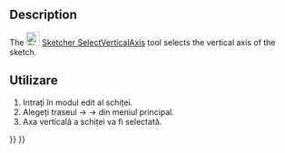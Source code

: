 <languages/>

{{Docnav
|[[Sketcher_SelectHorizontalAxis|Select horizontal axis]]
|[[Sketcher_Translate|Array transform]]
|[[Sketcher_Workbench|Sketcher]]
|IconL=Sketcher_SelectHorizontalAxis.svg‎
|IconR=Sketcher_Translate.svg
|IconC=Workbench_Sketcher.svg
}}

<div class="mw-translate-fuzzy">
{{GuiCommand/ro|Name=Sketcher SelectVerticalAxis|Name/ro=Sketcher SelectVerticalAxis|Workbenches=[[Sketcher Workbench/ro|Sketcher]]|MenuLocation=Sketch → Sketcher tools → Select Vertical Axis|Shortcut=Shift+Ctrl+V|Version=0.15}}
</div>

==Description==

The [[Image:Sketcher_SelectVerticalAxis.svg|24px]] [[Sketcher_SelectVerticalAxis|Sketcher SelectVerticalAxis]] tool selects the vertical axis of the sketch.

<span id="Usage"></span>
<div class="mw-translate-fuzzy">
==Utilizare==
</div>

<div class="mw-translate-fuzzy">
#Intrați în modul edit al schiței.
#Alegeți traseul {{KEY| Sketch}}  →  {{KEY| Sketcher tools}}  → {{KEY|[[Image:Sketcher_SelectVerticalAxis.png|32px]] Select Vertical Axis}} din meniul principal.
#Axa verticală a schiței va fi selectată.
</div>


{{Docnav
|[[Sketcher_SelectHorizontalAxis|Select horizontal axis]]
|[[Sketcher_Translate|Array transform]]
|[[Sketcher_Workbench|Sketcher]]
|IconL=Sketcher_SelectHorizontalAxis.svg‎
|IconR=Sketcher_Translate.svg
|IconC=Workbench_Sketcher.svg
}}

{{Sketcher_Tools_navi{{#translation:}}}}
{{Userdocnavi{{#translation:}}}}